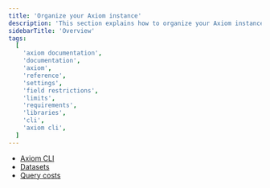```yaml
---
title: 'Organize your Axiom instance'
description: 'This section explains how to organize your Axiom instance.'
sidebarTitle: 'Overview'
tags:
  [
    'axiom documentation',
    'documentation',
    'axiom',
    'reference',
    'settings',
    'field restrictions',
    'limits',
    'requirements',
    'libraries',
    'cli',
    'axiom cli',
  ]
---
```


- [Axiom CLI](/reference/cli)
- [Datasets](/reference/datasets)
- [Query costs](/reference/query-hours)